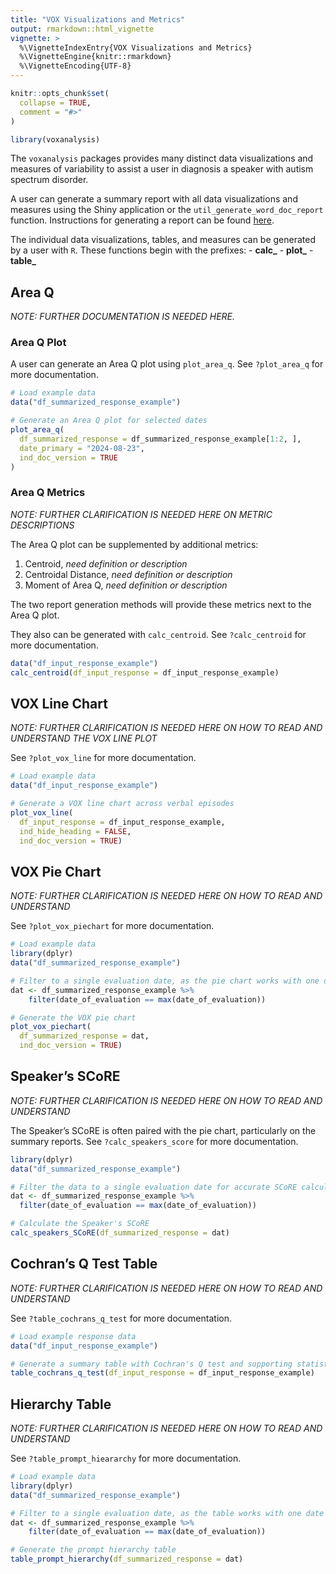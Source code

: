 ```yaml
---
title: "VOX Visualizations and Metrics"
output: rmarkdown::html_vignette
vignette: >
  %\VignetteIndexEntry{VOX Visualizations and Metrics}
  %\VignetteEngine{knitr::rmarkdown}
  %\VignetteEncoding{UTF-8}
---
```


```r
knitr::opts_chunk$set(
  collapse = TRUE,
  comment = "#>"
)
```

```r
library(voxanalysis)
```

The `voxanalysis` packages provides many distinct data visualizations and measures of variability to assist a user in diagnosis a speaker with autism spectrum disorder.

A user can generate a summary report with all data visualizations and measures using the Shiny application or the `util_generate_word_doc_report` function. Instructions for generating a report can be found [here](./generatingreports.html).

The individual data visualizations, tables, and measures can be generated by a user with `R`. These functions begin with the prefixes:
 - **calc_**
 - **plot_**
 - **table_**

## Area Q

*NOTE: FURTHER DOCUMENTATION IS NEEDED HERE.*

### Area Q Plot
A user can generate an Area Q plot using `plot_area_q`. See `?plot_area_q` for more documentation.

```r
# Load example data
data("df_summarized_response_example")

# Generate an Area Q plot for selected dates
plot_area_q(
  df_summarized_response = df_summarized_response_example[1:2, ],
  date_primary = "2024-08-23",
  ind_doc_version = TRUE
)
```


### Area Q Metrics
*NOTE: FURTHER CLARIFICATION IS NEEDED HERE ON METRIC DESCRIPTIONS*

The Area Q plot can be supplemented by additional metrics:

1. Centroid, *need definition or description*
2. Centroidal Distance, *need definition or description*
3. Moment of Area Q, *need definition or description*

The two report generation methods will provide these metrics next to the Area Q plot.

They also can be generated with `calc_centroid`. See `?calc_centroid` for more documentation.

```r
data("df_input_response_example")
calc_centroid(df_input_response = df_input_response_example)
```

## VOX Line Chart

*NOTE: FURTHER CLARIFICATION IS NEEDED HERE ON HOW TO READ AND UNDERSTAND THE VOX LINE PLOT*

See `?plot_vox_line` for more documentation.

```r
# Load example data
data("df_input_response_example")

# Generate a VOX line chart across verbal episodes
plot_vox_line(
  df_input_response = df_input_response_example,
  ind_hide_heading = FALSE,
  ind_doc_version = TRUE)
```

## VOX Pie Chart

*NOTE: FURTHER CLARIFICATION IS NEEDED HERE ON HOW TO READ AND UNDERSTAND*

See `?plot_vox_piechart` for more documentation.

```r
# Load example data
library(dplyr)
data("df_summarized_response_example")

# Filter to a single evaluation date, as the pie chart works with one date at a time
dat <- df_summarized_response_example %>%
    filter(date_of_evaluation == max(date_of_evaluation))

# Generate the VOX pie chart
plot_vox_piechart(
  df_summarized_response = dat,
  ind_doc_version = TRUE)
```

## Speaker's SCoRE

*NOTE: FURTHER CLARIFICATION IS NEEDED HERE ON HOW TO READ AND UNDERSTAND*

The Speaker's SCoRE is often paired with the pie chart, particularly on the summary reports. See `?calc_speakers_score` for more documentation.

```r
library(dplyr)
data("df_summarized_response_example")

# Filter the data to a single evaluation date for accurate SCoRE calculation
dat <- df_summarized_response_example %>%
  filter(date_of_evaluation == max(date_of_evaluation))

# Calculate the Speaker's SCoRE
calc_speakers_SCoRE(df_summarized_response = dat)
```

## Cochran's Q Test Table

*NOTE: FURTHER CLARIFICATION IS NEEDED HERE ON HOW TO READ AND UNDERSTAND*

See `?table_cochrans_q_test` for more documentation.

```r
# Load example response data
data("df_input_response_example")

# Generate a summary table with Cochran's Q test and supporting statistics
table_cochrans_q_test(df_input_response = df_input_response_example)
```

## Hierarchy Table

*NOTE: FURTHER CLARIFICATION IS NEEDED HERE ON HOW TO READ AND UNDERSTAND*

See `?table_prompt_hieararchy` for more documentation.

```r
# Load example data
library(dplyr)
data("df_summarized_response_example")

# Filter to a single evaluation date, as the table works with one date at a time
dat <- df_summarized_response_example %>%
    filter(date_of_evaluation == max(date_of_evaluation))

# Generate the prompt hierarchy table
table_prompt_hierarchy(df_summarized_response = dat)
```
